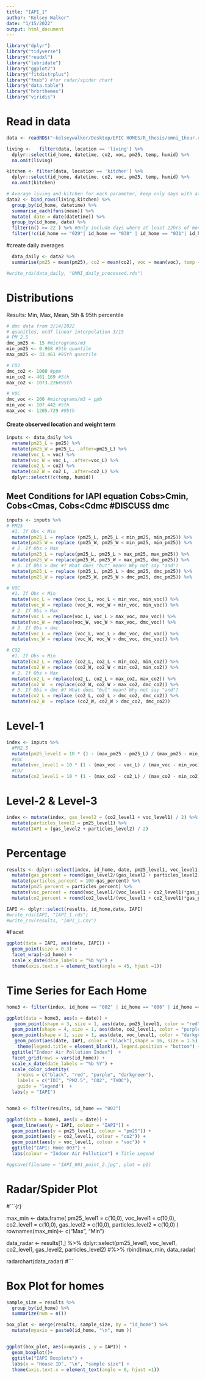 ```yaml
---
title: "IAPI_1"
author: "Kelsey Walker"
date: "1/15/2022"
output: html_document
---
```


```r
library("dplyr")
library("tidyverse")
library("readxl")
library("lubridate")
library("ggplot2")
library("fitdistrplus")
library("fmsb") #for radar/spider chart
library("data.table")
library("hrbrthemes")
library("viridis")
```

# Read in data
```r
data <- readRDS("~kelseywalker/Desktop/EPIC HOMES/R_thesis/omni_1hour.rds") 

living <-   filter(data, location == 'living') %>%
  dplyr::select(id_home, datetime, co2, voc, pm25, temp, humid) %>%
  na.omit(living)

kitchen <- filter(data, location == 'kitchen') %>%
  dplyr::select(id_home, datetime, co2, voc, pm25, temp, humid) %>%
  na.omit(kitchen)

# Average living and kitchen for each parameter, keep only days with at least 22hrs of data
data2 <- bind_rows(living,kitchen) %>%
  group_by(id_home, datetime) %>%
  summarise_each(funs(mean)) %>%
  mutate( date = date(datetime)) %>%
  group_by(id_home, date) %>%
  filter(n() >= 22 ) %>% #Only include days where at least 22hrs of monitoring existed
  filter(!c(id_home == "029"| id_home == "030" | id_home == "031"| id_home == "032" | id_home == "033")) # homes 001 - 028

```

#create daily averages
```r
  data_daily <- data2 %>%
  summarise(pm25 = mean(pm25), co2 = mean(co2), voc = mean(voc), temp = mean(temp), humid = mean(humid))

#write_rds(data_daily, "OMNI_daily_processed.rds")
```

  
# Distributions
Results:
Min, Max, Mean, 5th & 95th percentile
```r
# dmc data from 3/14/2022
# quanitles, ecdf linear interpolation 3/15
# PM 2.5
dmc_pm25 <- 15 #micrograms/m3 
min_pm25 <- 0.968 #5th quantile
max_pm25 <- 33.461 #95th quantile

# CO2
dmc_co2 <- 1000 #ppm
min_co2 <- 461.169 #5th
max_co2 <- 1073.226#95th

# VOC
dmc_voc <- 200 #micrograms/m3 = ppb
min_voc <- 107.442 #5th
max_voc <- 1205.729 #95th


```

#### Create observed location and weight term
```r
inputs <- data_daily %>%
  rename(pm25_L = pm25) %>%
  mutate(pm25_W = pm25_L, .after=pm25_L) %>%
  rename(voc_L = voc) %>%
  mutate(voc_W = voc_L, .after=voc_L) %>%
  rename(co2_L = co2) %>%
  mutate(co2_W = co2_L, .after=co2_L) %>%
  dplyr::select(!c(temp, humid))
```

## Meet Conditions for IAPI equation Cobs>Cmin, Cobs<Cmas, Cobs<Cdmc #DISCUSS dmc
```r
inputs <- inputs %>%
# PM25
  #1. If Obs < Min
  mutate(pm25_L = replace (pm25_L, pm25_L < min_pm25, min_pm25)) %>%
  mutate(pm25_W = replace (pm25_W, pm25_W < min_pm25, min_pm25)) %>%
  # 2. If Obs > Max
  mutate(pm25_L = replace(pm25_L, pm25_L > max_pm25, max_pm25)) %>%
  mutate(pm25_W = replace(pm25_W, pm25_W > max_pm25, dmc_pm25)) %>%
  # 3. If Obs > dmc #? What does "but" mean? Why not say "and"?
  mutate(pm25_L = replace (pm25_L, pm25_L > dmc_pm25, dmc_pm25)) %>%
  mutate(pm25_W = replace (pm25_W, pm25_W > dmc_pm25, dmc_pm25)) %>%

# VOC
  #1. If Obs < Min
  mutate(voc_L = replace (voc_L, voc_L < min_voc, min_voc)) %>%
  mutate(voc_W = replace (voc_W, voc_W < min_voc, min_voc)) %>%
  # 2. If Obs > Max
  mutate(voc_L = replace(voc_L, voc_L > max_voc, max_voc)) %>%
  mutate(voc_W = replace(voc_W, voc_W > max_voc, dmc_voc)) %>%
  # 3. If Obs > dmc 
  mutate(voc_L = replace (voc_L, voc_L > dmc_voc, dmc_voc)) %>%
  mutate(voc_W = replace (voc_W, voc_W > dmc_voc, dmc_voc)) %>%

# CO2
  #1. If Obs < Min
  mutate(co2_L = replace (co2_L, co2_L < min_co2, min_co2)) %>%
  mutate(co2_W = replace (co2_W, co2_W < min_co2, min_co2)) %>%
  # 2. If Obs > Max
  mutate(co2_L = replace(co2_L, co2_L > max_co2, max_co2)) %>%
  mutate(co2_W  = replace(co2_W, co2_W > max_co2, dmc_co2)) %>%
  # 3. If Obs > dmc #? What does "but" mean? Why not say "and"?
  mutate(co2_L = replace (co2_L, co2_L > dmc_co2, dmc_co2)) %>%
  mutate(co2_W  = replace (co2_W, co2_W > dmc_co2, dmc_co2))

```



# Level-1
```r
index <- inputs %>%
  #PM2.5
  mutate(pm25_level1 = 10 * (1 - (max_pm25 - pm25_L) / (max_pm25 - min_pm25) * (dmc_pm25 - pm25_W)/dmc_pm25)) %>%
  #VOC
  mutate(voc_level1 = 10 * (1 - (max_voc - voc_L) / (max_voc - min_voc) * (dmc_voc - voc_W)/dmc_voc)) %>%
  #CO2
  mutate(co2_level1 = 10 * (1 - (max_co2 - co2_L) / (max_co2 - min_co2) * (dmc_co2 - co2_W)/dmc_co2))
```

# Level-2 & Level-3
```r
index <- mutate(index, gas_level2 = (co2_level1 + voc_level1) / 2) %>%
  mutate(particles_level2 = pm25_level1) %>%
  mutate(IAPI = (gas_level2 + particles_level2) / 2)
```

# Percentage
```r
results <- dplyr::select(index, id_home, date, pm25_level1, voc_level1, co2_level1, gas_level2, particles_level2, IAPI) %>%
  mutate(gas_percent = round(gas_level2/(gas_level2 + particles_level2) *100)) %>%
  mutate(particles_percent = 100-gas_percent) %>%
  mutate(pm25_percent = particles_percent) %>%
  mutate(voc_percent = round(voc_level1/(voc_level1 + co2_level1)*gas_percent)) %>%
  mutate(co2_percent = round(co2_level1/(voc_level1 + co2_level1)*gas_percent))
```

```r
IAPI <- dplyr::select(results, id_home,date, IAPI)
#write_rds(IAPI, "IAPI_1.rds")
#write_csv(results, "IAPI_1.csv")
```

#Facet
```r
ggplot(data = IAPI, aes(date, IAPI)) + 
  geom_point(size = 0.3) +
  facet_wrap(~id_home) +
  scale_x_date(date_labels = "%b %y") +
  theme(axis.text.x = element_text(angle = 45, hjust =1))

```

# Time Series for Each Home
```r
home3 <- filter(index, id_home == "002" | id_home == "006" | id_home == "013")

ggplot(data = home3, aes(x = date)) + 
   geom_point(shape = 3, size = 1, aes(date, pm25_level1, color = "red")) + 
  geom_point(shape = 4, size = 1, aes(date, co2_level1, color = "purple")) + 
  geom_point(shape = 1, size = 1, aes(date, voc_level1, color = "darkgreen")) + 
   geom_point(aes(date, IAPI, color = "black"),shape = 16, size = 1.5) +
    theme(legend.title = element_blank(), legend.position = "bottom") +
  ggtitle("Indoor Air Pollution Index")  + 
  facet_grid(rows = vars(id_home)) + 
  scale_x_date(date_labels = "%b %Y") +
  scale_color_identity(
    breaks = c("black", "red", "purple", "darkgreen"),
    labels = c("IDI", "PM2.5", "CO2", "TVOC"),
    guide = "legend")  +
  labs(y = "IAPI")


home3 <- filter(results, id_home == "003")

ggplot(data = home3, aes(x = date)) + 
  geom_line(aes(y = IAPI, colour = "IAPI")) +
  geom_point(aes(y = pm25_level1, colour = "pm25")) + 
  geom_point(aes(y = co2_level1, colour = "co2")) + 
  geom_point(aes(y = voc_level1, colour = "voc")) + 
  ggtitle("IAPI: Home 003") +
  labs(colour = "Indoor Air Pollution") # Title Legend

#ggsave(filename = "IAPI_001_point_2.jpg", plot = p1)
```

# Radar/Spider Plot
#```{r}

max_min <- data.frame(
  pm25_level1 = c(10,0), voc_level1 = c(10,0), co2_level1 = c(10,0), gas_level2 = c(10,0), particles_level2 = c(10,0)
)
rownames(max_min)<- c("Max", "Min")

data_radar <- results[1,] %>%
  dplyr::select(pm25_level1, voc_level1, co2_level1, gas_level2, particles_level2) #%>%
  rbind(max_min, data_radar)


radarchart(data_radar)
#```

# Box Plot for homes
```r
sample_size = results %>%
  group_by(id_home) %>%
  summarize(num = n())

box_plot <- merge(results, sample_size, by = "id_home") %>%
  mutate(myaxis = paste0(id_home, "\n", num ))


ggplot(box_plot, aes(x=myaxis , y = IAPI)) +
  geom_boxplot()+
  ggtitle("IAPI Boxplots") + 
  labs(x = "House ID", "\n", "sample size") +
  theme(axis.text.x = element_text(angle = 0, hjust =1))
  
 

```

